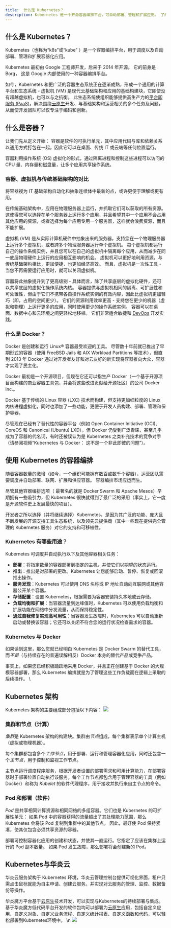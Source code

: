 ```yaml
---
title:  什么是 Kubernetes？
description: Kubernetes 是一个开源容器编排平台，可自动部署、管理和扩展应用。 了解 Kubernetes 如何支持具有成本效益的云原生开发。
---
```


## 什么是 Kubernetes？

Kubernetes（也称为“k8s”或“kube” ）是一个容器编排平台，用于调度以及自动部署、管理和扩展容器化应用。

Kubernetes 最初由 Google 工程师开发，后来于 2014 年开源。 它的前身是 Borg， 这是 Google 内部使用的一种容器编排平台。

如今，Kubernetes 和更广泛的容器生态系统正在逐渐成熟，形成一个通用的计算平台和生态系统 - 虚拟机 (VM) 是现代云基础架构和应用的基础构建块，它即使没有超越虚拟机，也可以与之抗衡。 此生态系统使组织能够提供高生产力的[平台即服务 (PaaS)](/cloud/paas)，解决围绕[云原生](/cloud/cloud-native)开发、与基础架构和运营相关的多个任务及问题，从而使开发团队可以仅专注于编码和创新。

## 什么是容器？

让我们先从定义开始： 容器是软件的可执行单元，其中应用代码与库和依赖关系以通用方式打包在一起，因此它可以在桌面、传统 IT 或云端等任何位置运行。

容器利用操作系统 (OS) 虚拟化的形式，通过隔离进程和控制这些进程可以访问的 CPU 量、内存量和磁盘量，让多个应用共享操作系统。

### 容器、虚拟机与传统基础架构的对比

将容器视为 IT 基础架构自动化和抽象连续体中最新的点，或许更便于理解或更有用。

在传统基础架构中，应用在物理服务器上运行，并抓取它们可以获取的所有资源。 这使得您可以选择在单个服务器上运行多个应用，并且希望其中一个应用不会占用其他应用的资源，或者选择为每个应用专用一个服务器，这样就会浪费资源，而且不能扩展。

虚拟机 (VM) 是从实际计算机硬件中抽象出来的服务器，支持您在一个物理服务器上运行多个虚拟机，或者跨多个物理服务器运行单个虚拟机。 每个虚拟机都运行自己的操作系统实例，并且您可以在自己的虚拟机中隔离每个应用，从而减少在同一底层物理硬件上运行的应用相互影响的机会。 虚拟机可以更好地利用资源，与传统基础架构相比，更加便捷，也更加经济高效。 而且，虚拟机是一次性工具 - 当您不再需要运行应用时，就可以关闭虚拟机。

容器将此抽象提升到了更高级别 - 具体而言，除了共享底层的虚拟化硬件，还可以共享底层的虚拟化操作系统内核。 容器提供与虚拟机相同的隔离、可扩展性和可处置性，但由于它们不携带各自操作系统实例的有效内容，因此比虚拟机更加轻巧（即，占用的空间更少）。 它们的资源利用效率更高 - 支持您在更少的机器（虚拟和物理）上运行更多的应用，同时使用更少的操作系统实例。 容器可以在桌面、数据中心和云环境之间更轻松地移植。 它们非常适合敏捷和 [DevOps](/cloud/devops) 开发实践。

### 什么是 Docker？

Docker 是创建和运行 Linux® 容器最受欢迎的工具。 尽管数十年前就已推出了早期形式的容器（使用 FreeBSD Jails 和 AIX Workload Partitions 等技术），但直到 2013 年 Docker 通过对开发者友好和对云友好的新实现将容器推向大众，容器才实现了民主化。

Docker 最初是一个开源项目，但现在它还可以指生产 Docker（一个基于开源项目而构建的商业容器工具包，并会将这些改进贡献给开源社区）的公司 Docker Inc.。

Docker 基于传统的 Linux 容器 (LXC) 技术而构建，但支持更加细粒度的 Linux 内核进程虚拟化，同时也添加了一些功能，更便于开发人员构建、部署、管理和保护容器。

尽管现在已经有了替代性的容器平台（例如 Open Container Initiative (OCI)、CoreOS 和 Canonical (Ubuntu) LXD），但 Docker 仍受到广泛青睐，甚至几乎成为了容器的代名词，有时还被误认为是 Kubernetes 之类补充技术的竞争对手（请参阅视频“Kubernetes 与 Docker： 这不是一个非此即彼的问题”）。

## 使用 Kubernetes 的容器编排

随着容器数量的激增（如今，一个组织可能拥有数百或数千个容器），运营团队需要调度并自动部署、联网、扩展和供应容器。 容器编排市场应运而生。

尽管其他容器编排选项（ 最著名的就是 Docker Swarm 和 Apache Mesos）早期拥有一些吸引力，但 Kubernetes 很快就得到了最广泛的采用（事实上，它一度是开源软件史上发展最快的项目）。

开发者之所以选择（并将继续选择）Kubernetes，是因为其广泛的功能、庞大且不断发展的开源支持工具生态系统，以及领先云提供商（其中一些现在提供完全管理的 Kubernetes 服务）对它的支持和可移植性。

### Kubernetes 有哪些用途？

Kubernetes 可调度并自动执行以下及其他容器相关任务：

* **部署**：将指定数量的容器部署到指定的主机，并使它们以期望的状态运行。
* **推出**：推出是对部署的更改。Kubernetes 让您能够启动、暂停、恢复或回滚推出操作。
* **服务发现**：Kubernetes 可以使用 DNS 名称或 IP 地址自动向互联网或其他容器公开某个容器。
* **存储配置**：设置 Kubernetes，根据需要为容器安装持久本地或云存储。
* **负载均衡和扩展**：当容器流量到达峰值时，Kubernetes 可以使用负载均衡和扩展功能在网络中分发流量，从而保持稳定性。
* **通过自我修复实现高可用性**：当容器发生故障时，Kubernetes 可以自动重新启动或替换该容器；它还可以关闭不符合您的运行状况检查需求的容器。

### Kubernetes 与 Docker

如果读到这里，那么您就已经明白 Kubernetes 是 Docker Swarm 的替代工具，而*不是*（与持续存在的普遍误解相反）Docker 本身的替代产品或竞争产品。

事实上，如果您已经积极踊跃地采用 Docker，并且正在创建基于 Docker 的大规模容器部署，那么 Kubernetes 编排就是为了管理这些工作负载而在逻辑上采取的后续操作。 \\

## Kubernetes 架构

Kubernetes 架构的主要组成部分包括以下内容：  ![](https://console.steedos.cn/api/files/images/j2dtd83ynj4xtBAvF)

### 集群和节点（计算）

*集群*是 Kubernetes 架构的构建块。集群由*节点*组成，每个集群表示单个计算主机（虚拟或物理机器）。

每个集群都包含多个*工作节点*，用于部署、运行和管理容器化应用，同时还包含一个*主节点*，用于控制和监视工作节点。

主节点运行调度程序服务，根据开发者设置的部署需求和可用计算能力，在部署容器时于部署位置自动执行该服务。每个工作节点都包含用于管理容器的工具（例如 Docker）和称为 *Kubelet* 的软件代理程序，用于接收并执行来自主节点的命令。

### Pod 和部署（软件）

*Pod* 是共享相同计算资源和相同网络的多组容器。它们也是 Kubernetes 的可扩展性单元： 如果 Pod 中的容器获得的流量超出了其处理能力范围，那么 Kubernetes 会将该 Pod 复制到集群中的其他节点。 因此，最好使 Pod 保持紧凑，使其仅包含必须共享资源的容器。

部署可控制容器化应用的创建和状态，并使其一直运行。它指定了应该在集群上运行的 Pod 副本数量。 如果 Pod 发生故障，那么部署将会创建新的 Pod。

## Kubernetes与华炎云

华炎云服务架构于 Kubernetes 环境，华炎云管理控制台提供可视化界面，租户只需点击鼠标就能为自主申请、创建云服务。并实现对云服务的管理、监控、数据备份等操作。

华炎魔方平台基于[云原生](/cloud/cloud-native)技术开发，可以实现与Kubernetes的持续部署与集成。基于华炎魔方低代码平台开发的软件包均可以部署为[云原生](/cloud/cloud-native)应用，包括自定义应用、自定义对象、自定义业务流程、自定义统计报表、自定义函数和代码，可以轻松部署到Kubernetes环境中。 \n  ![](https://console.steedos.cn/api/files/images/aJe8MoMzDsQFRXt6h)
